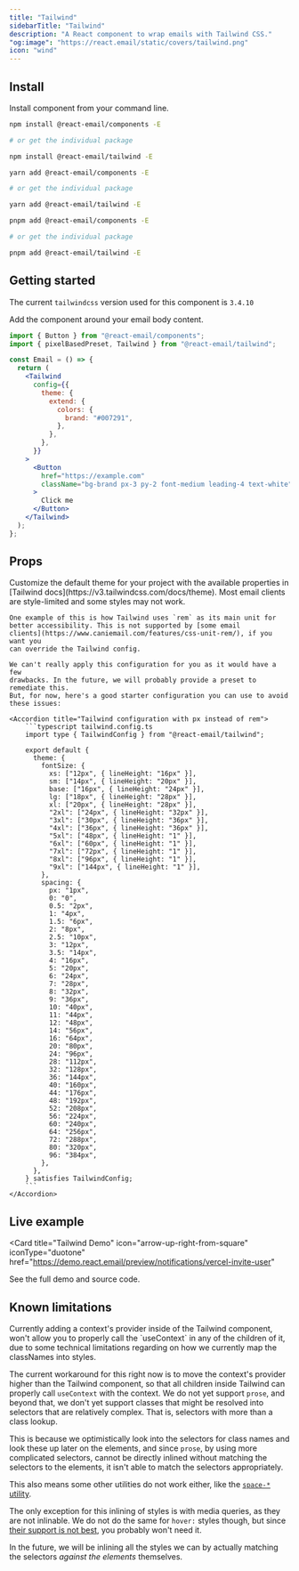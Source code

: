 ```yaml
---
title: "Tailwind"
sidebarTitle: "Tailwind"
description: "A React component to wrap emails with Tailwind CSS."
"og:image": "https://react.email/static/covers/tailwind.png"
icon: "wind"
---
```



## Install

Install component from your command line.

<CodeGroup>

```sh npm
npm install @react-email/components -E

# or get the individual package

npm install @react-email/tailwind -E
```

```sh yarn
yarn add @react-email/components -E

# or get the individual package

yarn add @react-email/tailwind -E
```

```sh pnpm
pnpm add @react-email/components -E

# or get the individual package

pnpm add @react-email/tailwind -E
```

</CodeGroup>

## Getting started

<Info>The current `tailwindcss` version used for this component is `3.4.10`</Info>

Add the component around your email body content.

```jsx
import { Button } from "@react-email/components";
import { pixelBasedPreset, Tailwind } from "@react-email/tailwind";

const Email = () => {
  return (
    <Tailwind
      config={{
        theme: {
          extend: {
            colors: {
              brand: "#007291",
            },
          },
        },
      }}
    >
      <Button
        href="https://example.com"
        className="bg-brand px-3 py-2 font-medium leading-4 text-white"
      >
        Click me
      </Button>
    </Tailwind>
  );
};
```

## Props

<ResponseField name="config" type="object">
  Customize the default theme for your project with the available properties in
  [Tailwind docs](https://v3.tailwindcss.com/docs/theme).
</ResponseField>

<Info>
    Most email clients are style-limited and some styles may not work.
    
    One example of this is how Tailwind uses `rem` as its main unit for 
    better accessibility. This is not supported by [some email
    clients](https://www.caniemail.com/features/css-unit-rem/), if you want you
    can override the Tailwind config.

    We can't really apply this configuration for you as it would have a few
    drawbacks. In the future, we will probably provide a preset to remediate this.
    But, for now, here's a good starter configuration you can use to avoid these issues:

    <Accordion title="Tailwind configuration with px instead of rem">
        ```typescript tailwind.config.ts
        import type { TailwindConfig } from "@react-email/tailwind";

        export default {
          theme: {
            fontSize: {
              xs: ["12px", { lineHeight: "16px" }],
              sm: ["14px", { lineHeight: "20px" }],
              base: ["16px", { lineHeight: "24px" }],
              lg: ["18px", { lineHeight: "28px" }],
              xl: ["20px", { lineHeight: "28px" }],
              "2xl": ["24px", { lineHeight: "32px" }],
              "3xl": ["30px", { lineHeight: "36px" }],
              "4xl": ["36px", { lineHeight: "36px" }],
              "5xl": ["48px", { lineHeight: "1" }],
              "6xl": ["60px", { lineHeight: "1" }],
              "7xl": ["72px", { lineHeight: "1" }],
              "8xl": ["96px", { lineHeight: "1" }],
              "9xl": ["144px", { lineHeight: "1" }],
            },
            spacing: {
              px: "1px",
              0: "0",
              0.5: "2px",
              1: "4px",
              1.5: "6px",
              2: "8px",
              2.5: "10px",
              3: "12px",
              3.5: "14px",
              4: "16px",
              5: "20px",
              6: "24px",
              7: "28px",
              8: "32px",
              9: "36px",
              10: "40px",
              11: "44px",
              12: "48px",
              14: "56px",
              16: "64px",
              20: "80px",
              24: "96px",
              28: "112px",
              32: "128px",
              36: "144px",
              40: "160px",
              44: "176px",
              48: "192px",
              52: "208px",
              56: "224px",
              60: "240px",
              64: "256px",
              72: "288px",
              80: "320px",
              96: "384px",
            },
          },
        } satisfies TailwindConfig;
        ```
    </Accordion>
</Info>

## Live example

<Card
  title="Tailwind Demo"
  icon="arrow-up-right-from-square"
  iconType="duotone"
  href="https://demo.react.email/preview/notifications/vercel-invite-user"
>
  See the full demo and source code.
</Card>

<Support/>

## Known limitations

<AccordionGroup>
  <Accordion title="No support for contexts inside the component">
    Currently adding a context's provider inside of the Tailwind component, won't allow you 
to properly call the `useContext` in any of the children of it, due to some technical limitations
regarding on how we currently map the classNames into styles. 

The current workaround for this right now is to move the context's provider higher than the Tailwind
component, so that all children inside Tailwind can properly call `useContext` with the context.
  </Accordion>
  <Accordion title="No support for prose from @tailwindcss/typography">
    We do not yet support `prose`, and beyond that, we don't yet support classes that might
be resolved into selectors that are relatively complex. That is, selectors with more
than a class lookup.

This is because we optimistically look into the selectors for class names
and look these up later on the elements, and since `prose`, by using more complicated selectors, 
cannot be directly inlined without matching the selectors to the elements, it isn't able to
match the selectors appropriately.

This also means some other utilities do not work either, like the [`space-*` utility](https://v3.tailwindcss.com/docs/space).

The only exception for this inlining of styles is with media queries, as they are not inlinable. We do not
do the same for `hover:` styles though, but since [their support is not best](https://www.caniemail.com/features/css-pseudo-class-hover/), you probably won't need it.

In the future, we will be inlining all the styles we can by actually matching the 
selectors *against the elements* themselves.
  </Accordion>
</AccordionGroup>
